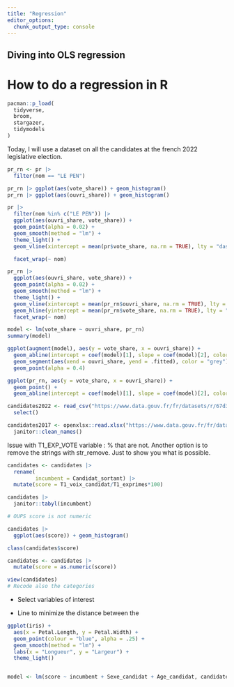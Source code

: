 ```yaml
---
title: "Regression"
editor_options: 
  chunk_output_type: console
---
```


## Diving into OLS regression

# How to do a regression in R

```r
pacman::p_load(
  tidyverse,
  broom,
  stargazer,
  tidymodels
)
```

Today, I will use a dataset on all the candidates at the french 2022 legislative election.

```r
pr_rn <- pr |> 
  filter(nom == "LE PEN") 

pr_rn |> ggplot(aes(vote_share)) + geom_histogram()
pr_rn |> ggplot(aes(ouvri_share)) + geom_histogram()

pr |> 
  filter(nom %in% c("LE PEN")) |> 
  ggplot(aes(ouvri_share, vote_share)) + 
  geom_point(alpha = 0.02) + 
  geom_smooth(method = "lm") +
  theme_light() + 
  geom_vline(xintercept = mean(pr$vote_share, na.rm = TRUE), lty = "dashed") +

  facet_wrap(~ nom)

pr_rn |> 
  ggplot(aes(ouvri_share, vote_share)) + 
  geom_point(alpha = 0.02) + 
  geom_smooth(method = "lm") +
  theme_light() + 
  geom_vline(xintercept = mean(pr_rn$ouvri_share, na.rm = TRUE), lty = "dashed") +
  geom_hline(yintercept = mean(pr_rn$vote_share, na.rm = TRUE), lty = "dashed") +
  facet_wrap(~ nom)

model <- lm(vote_share ~ ouvri_share, pr_rn)
summary(model)

ggplot(augment(model), aes(y = vote_share, x = ouvri_share)) +
  geom_abline(intercept = coef(model)[1], slope = coef(model)[2], color = "blue") +
  geom_segment(aes(xend = ouvri_share, yend = .fitted), color = "grey") +
  geom_point(alpha = 0.4)

ggplot(pr_rn, aes(y = vote_share, x = ouvri_share)) +
  geom_point() +
  geom_abline(intercept = coef(model)[1], slope = coef(model)[2], color = "blue")
```

```r
candidates2022 <- read_csv("https://www.data.gouv.fr/fr/datasets/r/67d3987a-3f9d-464c-a678-116c25186f66") |> 
  select()
```

```r
candidates2017 <- openxlsx::read.xlsx("https://www.data.gouv.fr/fr/datasets/r/a3ce8a56-3e0f-46aa-8df9-17b7534a6d3d", sheet = 1) |> 
  janitor::clean_names()
```

Issue with T1_EXP_VOTE variable : % that are not. Another option is to remove the strings with str_remove. Just to show you what is possible.

```r
candidates <- candidates |> 
  rename(
         incumbent = Candidat_sortant) |> 
  mutate(score = T1_voix_candidat/T1_exprimes*100)
```

```r
candidates |> 
  janitor::tabyl(incumbent)

# OUPS score is not numeric

candidates |> 
  ggplot(aes(score)) + geom_histogram()

class(candidates$score)

candidates <- candidates |> 
  mutate(score = as.numeric(score))

view(candidates)
# Recode also the categories
```

-   Select variables of interest

-   Line to minimize the distance between the

```r
ggplot(iris) +
  aes(x = Petal.Length, y = Petal.Width) +
  geom_point(colour = "blue", alpha = .25) +
  geom_smooth(method = "lm") +
  labs(x = "Longueur", y = "Largeur") +
  theme_light()



```

```r
model <- lm(score ~ incumbent + Sexe_candidat + Age_candidat, candidates)
```
